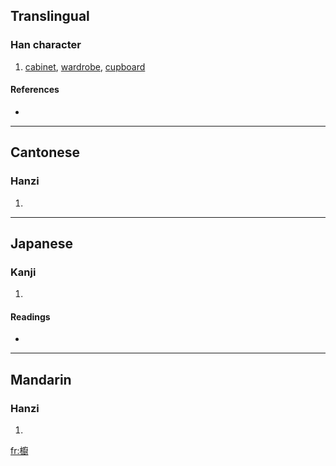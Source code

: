 {{also|橱|櫉}}
==Translingual==

===Han character===
{{Han char|rn=75|rad=木|as=15|sn=19|four=4094<sub>0</sub>|canj=木戈土戈 (DIGI)}}

# [[cabinet]], [[wardrobe]], [[cupboard]]

====References====
* {{Han ref|kx=0561.111|hdz=21315.050|uh=6AE5|ud=27365|bh=C36F|bd=50031}}

----

==Cantonese==

===Hanzi===
{{yue-hanzi|jyut=|y=chyu4|sim=橱}}

# {{defn|Cantonese}}

----

==Japanese==

===Kanji===
{{ja-kanji|grade=|rs=木15}}

# {{defn|Japanese}}

====Readings====
* {{ja-readings|on=[[ちゅ]] (chu)|kun=[[ひつ]] (hitsu)}}

----

==Mandarin==

===Hanzi===
{{cmn-hanzi|sim=橱|pin=[[chú]] ([[chu2]])|wg=ch'u<sup>2</sup>}}

# {{defn|Mandarin}}

[[fr:櫥]]